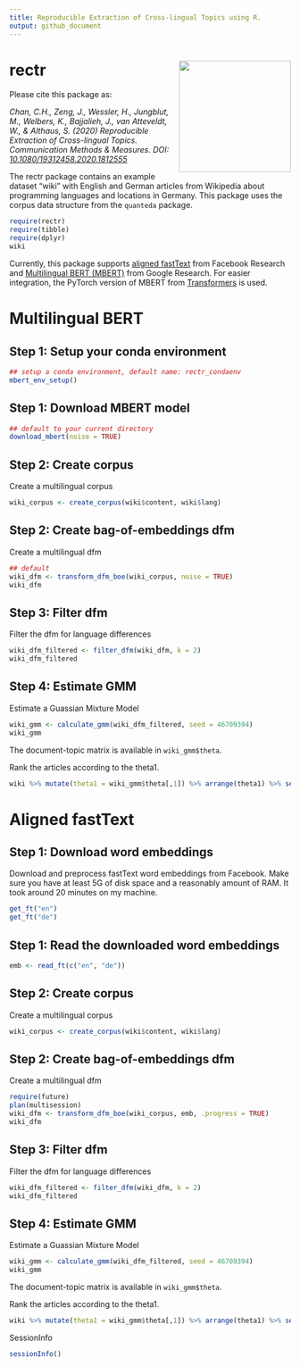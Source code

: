 ```yaml
---
title: Reproducible Extraction of Cross-lingual Topics using R.
output: github_document
---
```


# rectr <img src="man/figures/rectr_logo.png" align="right" height="200" />

Please cite this package as:

*Chan, C.H., Zeng, J., Wessler, H., Jungblut, M., Welbers, K., Bajjalieh, J., van Atteveldt, W., & Althaus, S. (2020) Reproducible Extraction of Cross-lingual Topics. Communication Methods & Measures. DOI: [10.1080/19312458.2020.1812555](https://doi.org/10.1080/19312458.2020.1812555)*

The rectr package contains an example dataset "wiki" with English and German articles from Wikipedia about programming languages and locations in Germany. This package uses the corpus data structure from the `quanteda` package.

```r
require(rectr)
require(tibble)
require(dplyr)
wiki
```

Currently, this package supports [aligned fastText](https://github.com/facebookresearch/fastText/tree/master/alignment) from Facebook Research and [Multilingual BERT (MBERT)](https://github.com/google-research/bert/blob/master/multilingual.md) from Google Research. For easier integration, the PyTorch version of MBERT from [Transformers](https://github.com/huggingface/transformers) is used.

# Multilingual BERT

## Step 1: Setup your conda environment

```r
## setup a conda environment, default name: rectr_condaenv
mbert_env_setup()
```

## Step 1: Download MBERT model

```r
## default to your current directory
download_mbert(noise = TRUE)
```

## Step 2: Create corpus

Create a multilingual corpus

```r
wiki_corpus <- create_corpus(wiki$content, wiki$lang)
```

## Step 2: Create bag-of-embeddings dfm

Create a multilingual dfm

```r
## default
wiki_dfm <- transform_dfm_boe(wiki_corpus, noise = TRUE)
wiki_dfm
```

## Step 3: Filter dfm

Filter the dfm for language differences

```r
wiki_dfm_filtered <- filter_dfm(wiki_dfm, k = 2)
wiki_dfm_filtered
```

## Step 4: Estimate GMM

Estimate a Guassian Mixture Model

```r
wiki_gmm <- calculate_gmm(wiki_dfm_filtered, seed = 46709394)
wiki_gmm
```

The document-topic matrix is available in `wiki_gmm$theta`.

Rank the articles according to the theta1.

```r
wiki %>% mutate(theta1 = wiki_gmm$theta[,1]) %>% arrange(theta1) %>% select(title, lang, theta1) %>% print(n = 400)
```

# Aligned fastText

## Step 1: Download word embeddings

Download and preprocess fastText word embeddings from Facebook. Make sure you have at least 5G of disk space and a reasonably amount of RAM. It took around 20 minutes on my machine.

```r
get_ft("en")
get_ft("de")
```

## Step 1: Read the downloaded word embeddings

```r
emb <- read_ft(c("en", "de"))
```

## Step 2: Create corpus

Create a multilingual corpus

```r
wiki_corpus <- create_corpus(wiki$content, wiki$lang)
```

## Step 2: Create bag-of-embeddings dfm

Create a multilingual dfm

```r
require(future)
plan(multisession)
wiki_dfm <- transform_dfm_boe(wiki_corpus, emb, .progress = TRUE)
wiki_dfm
```

## Step 3: Filter dfm

Filter the dfm for language differences

```r
wiki_dfm_filtered <- filter_dfm(wiki_dfm, k = 2)
wiki_dfm_filtered
```

## Step 4: Estimate GMM

Estimate a Guassian Mixture Model

```r
wiki_gmm <- calculate_gmm(wiki_dfm_filtered, seed = 46709394)
wiki_gmm
```

The document-topic matrix is available in `wiki_gmm$theta`.

Rank the articles according to the theta1.

```r
wiki %>% mutate(theta1 = wiki_gmm$theta[,1]) %>% arrange(theta1) %>% select(title, lang, theta1) %>% print(n = 400)
```



SessionInfo

```r
sessionInfo()
```
